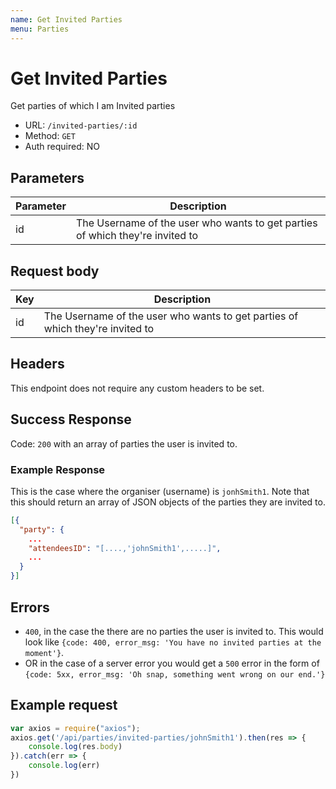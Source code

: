 ```yaml
---
name: Get Invited Parties
menu: Parties
---
```


# Get Invited Parties
Get parties of which I am Invited parties
- URL: `/invited-parties/:id`
- Method: `GET`
- Auth required: NO

## Parameters
|Parameter|Description                                                                  |
|---------|-----------------------------------------------------------------------------|
|id       |The Username of the user who wants to get parties of which they're invited to|

## Request body
|Key      |Description                                                                  |
|---------|-----------------------------------------------------------------------------|
|id       |The Username of the user who wants to get parties of which they're invited to|

## Headers  
This endpoint does not require any custom headers to be set.

## Success Response
Code: `200` with an array of parties the user is invited to.
### Example Response
This is the case where the organiser (username) is `jonhSmith1`. Note that this should return an array of JSON objects of the parties they are invited to.
```json
[{
  "party": {
	...
    "attendeesID": "[....,'johnSmith1',.....]",
    ...
  }
}]
```

## Errors
- `400`, in the case the there are no parties the user is invited to. This would look like `{code: 400, error_msg: 'You have no invited parties at the moment'}`.
- OR in the case of a server error you would get a `500` error in the form of `{code: 5xx, error_msg: 'Oh snap, something went wrong on our end.'}`

## Example request
```js
var axios = require("axios");
axios.get('/api/parties/invited-parties/johnSmith1').then(res => {
    console.log(res.body)
}).catch(err => {
    console.log(err)
})
```